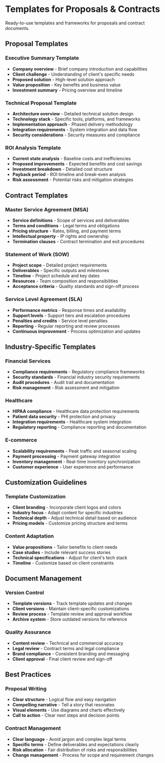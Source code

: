 # Templates for Proposals & Contracts

Ready-to-use templates and frameworks for proposals and contract documents.

## Proposal Templates

### Executive Summary Template
- **Company overview** - Brief company introduction and capabilities
- **Client challenge** - Understanding of client's specific needs
- **Proposed solution** - High-level solution approach
- **Value proposition** - Key benefits and business value
- **Investment summary** - Pricing overview and timeline

### Technical Proposal Template
- **Architecture overview** - Detailed technical solution design
- **Technology stack** - Specific tools, platforms, and frameworks
- **Implementation approach** - Phased delivery methodology
- **Integration requirements** - System integration and data flow
- **Security considerations** - Security measures and compliance

### ROI Analysis Template
- **Current state analysis** - Baseline costs and inefficiencies
- **Proposed improvements** - Expected benefits and cost savings
- **Investment breakdown** - Detailed cost structure
- **Payback period** - ROI timeline and break-even analysis
- **Risk assessment** - Potential risks and mitigation strategies

## Contract Templates

### Master Service Agreement (MSA)
- **Service definitions** - Scope of services and deliverables
- **Terms and conditions** - Legal terms and obligations
- **Pricing structure** - Rates, billing, and payment terms
- **Intellectual property** - IP rights and ownership
- **Termination clauses** - Contract termination and exit procedures

### Statement of Work (SOW)
- **Project scope** - Detailed project requirements
- **Deliverables** - Specific outputs and milestones
- **Timeline** - Project schedule and key dates
- **Resources** - Team composition and responsibilities
- **Acceptance criteria** - Quality standards and sign-off process

### Service Level Agreement (SLA)
- **Performance metrics** - Response times and availability
- **Support levels** - Support tiers and escalation procedures
- **Penalties and credits** - Service level penalties
- **Reporting** - Regular reporting and review processes
- **Continuous improvement** - Process optimization and updates

## Industry-Specific Templates

### Financial Services
- **Compliance requirements** - Regulatory compliance frameworks
- **Security standards** - Financial industry security requirements
- **Audit procedures** - Audit trail and documentation
- **Risk management** - Risk assessment and mitigation

### Healthcare
- **HIPAA compliance** - Healthcare data protection requirements
- **Patient data security** - PHI protection and privacy
- **Integration requirements** - Healthcare system integration
- **Regulatory reporting** - Compliance reporting and documentation

### E-commerce
- **Scalability requirements** - Peak traffic and seasonal scaling
- **Payment processing** - Payment gateway integration
- **Inventory management** - Real-time inventory synchronization
- **Customer experience** - User experience and performance

## Customization Guidelines

### Template Customization
- **Client branding** - Incorporate client logos and colors
- **Industry focus** - Adapt content for specific industries
- **Technical depth** - Adjust technical detail based on audience
- **Pricing models** - Customize pricing structure and terms

### Content Adaptation
- **Value propositions** - Tailor benefits to client needs
- **Case studies** - Include relevant success stories
- **Technical specifications** - Adjust for client's tech stack
- **Timeline** - Customize based on client constraints

## Document Management

### Version Control
- **Template versions** - Track template updates and changes
- **Client versions** - Maintain client-specific customizations
- **Review process** - Template review and approval workflow
- **Archive system** - Store outdated versions for reference

### Quality Assurance
- **Content review** - Technical and commercial accuracy
- **Legal review** - Contract terms and legal compliance
- **Brand compliance** - Consistent branding and messaging
- **Client approval** - Final client review and sign-off

## Best Practices

### Proposal Writing
- **Clear structure** - Logical flow and easy navigation
- **Compelling narrative** - Tell a story that resonates
- **Visual elements** - Use diagrams and charts effectively
- **Call to action** - Clear next steps and decision points

### Contract Management
- **Clear language** - Avoid jargon and complex legal terms
- **Specific terms** - Define deliverables and expectations clearly
- **Risk allocation** - Fair distribution of risks and responsibilities
- **Change management** - Process for scope and requirement changes

